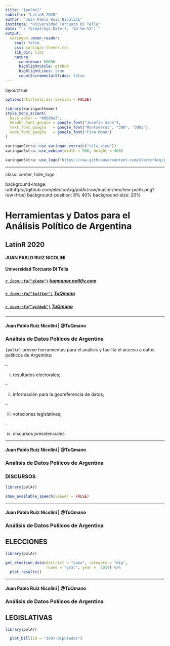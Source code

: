 ```yaml
---
title: "{polAr}"
subtitle: "LatinR 2020"
author: "Juan Pablo Ruiz Nicolini"
institute: "Universidad Torcuato Di Tella"
date: "`r format(Sys.Date(), '%d-%m-%Y')`"
output:
  xaringan::moon_reader:
    seal: false
    css: xaringan-themer.css
    lib_dir: libs
    nature:
      countdown: 60000
      highlightStyle: github
      highlightLines: true
      countIncrementalSlides: false
---
```


layout:true


```r
options(htmltools.dir.version = FALSE)
```

```r
library(xaringanthemer)
style_mono_accent(
  base_color = "#0b9be3",
  header_font_google = google_font("Josefin Sans"),
  text_font_google   = google_font("Montserrat", "300", "300i"),
  code_font_google   = google_font("Fira Mono")
)
```

```r
xaringanExtra::use_xaringan_extra(c("tile_view"))
xaringanExtra::use_webcam(width = 900, height = 400)
```


```r
xaringanExtra::use_logo("https://raw.githubusercontent.com/electorArg/polAr/master/hex/hex-polAr.png", width = "100px")
```




---

class: center, hide_logo

background-image: url(https://github.com/electorArg/polAr/raw/master/hex/hex-polAr.png?raw=true)
background-position: 8% 40%
background-size: 20%


# Herramientas y Datos para el Análisis Político de Argentina

## LatinR 2020  

#### JUAN PABLO RUIZ NICOLINI

#### Universidad Torcuato Di Tella

##### [`r icon::fa("globe")`](http://tuqmanor.netlify.com/) [tuqmanor.netlify.com](http://tuqmanor.netlify.com/) 

##### [`r icon::fa("twitter")`](https://twitter.com/TuQmano)  [TuQmano](https://twitter.com/TuQmano) 

##### [`r icon::fa("github")`](https://github.com/tuqmano) [TuQmano](https://github.com/tuqmano)

---


#### Juan Pablo Ruiz Nicolini | **@TuQmano**

### Análisis de Datos Políicos de Argentina

`{polAr}` provee herramientas para el análisis y facilita el acceso a datos políticos de Argentina:

--

(i) resultados electorales;

--

(ii) información para la georeferencia de datos; 

--

(iii) votaciones legislativas;

--

(iv) discursos presidenciales 

---


#### Juan Pablo Ruiz Nicolini | **@TuQmano**

### Análisis de Datos Políicos de Argentina


### DISCURSOS

```r
library(polAr)

show_available_speech(viewer = FALSE)

```



---

#### Juan Pablo Ruiz Nicolini | **@TuQmano**

### Análisis de Datos Políicos de Argentina


## ELECCIONES

```r
library(polAr)

get_election_data(district = "caba", category = "dip",
                  round = "gral", year =  2019) %>% 
  plot_results()

```



---

#### Juan Pablo Ruiz Nicolini | **@TuQmano**

### Análisis de Datos Políicos de Argentina


## LEGISLATIVAS

```r
library(polAr)

  plot_bill(id = "3507-Diputados") 

```


